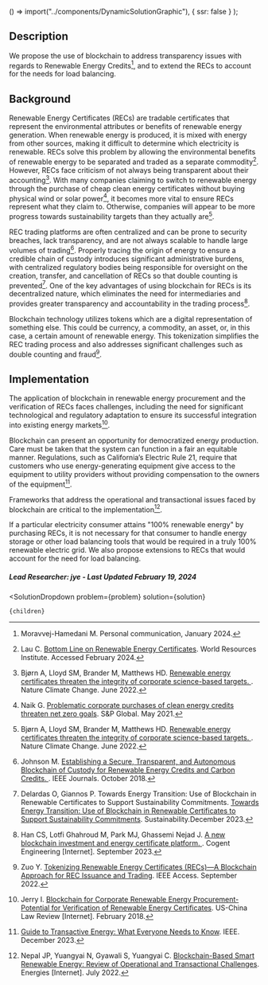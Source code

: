 


  () => import("../components/DynamicSolutionGraphic"),
  { ssr: false }
);


## Description

We propose the use of blockchain to address transparency issues with regards to Renewable Energy Credits[^"11"], and to extend the RECs to account for the needs for load balancing.

## Background


Renewable Energy Certificates (RECs) are tradable certificates that represent the environmental attributes or benefits of renewable energy generation. When renewable energy is produced, it is mixed with energy from other sources, making it difficult to determine which electricity is renewable. RECs solve this problem by allowing the environmental benefits of renewable energy to be separated and traded as a separate commodity[^"4"]. However, RECs face criticism of not always being transparent about their accounting[^"2"]. With many companies claiming to switch to renewable energy through the purchase of cheap clean energy certificates without buying physical wind or solar power[^"3"], it becomes more vital to ensure RECs represent what they claim to. Otherwise, companies will appear to be more progress towards sustainability targets than they actually are[^"2"].


REC trading platforms are often centralized and can be prone to security breaches, lack transparency, and are not always scalable to handle large volumes of trading[^"5"]. Properly tracing the origin of energy to ensure a credible chain of custody introduces significant administrative burdens, with centralized regulatory bodies being responsible for oversight on the creation, transfer, and cancellation of RECs so that double counting is prevented[^"8"].
One of the key advantages of using blockchain for RECs is its decentralized nature, which eliminates the need for intermediaries and provides greater transparency and accountability in the trading process[^"1"].

Blockchain technology utilizes tokens which are a digital representation of something else. This could be currency, a commodity, an asset, or, in this case, a certain amount of renewable energy. This tokenization simplifies the REC trading process and also addresses significant challenges such as double counting and fraud[^"7"].


## Implementation

The application of blockchain in renewable energy procurement and the verification of RECs faces challenges, including the need for significant technological and regulatory adaptation to ensure its successful integration into existing energy markets[^"6"].

Blockchain can present an opportunity for democratized energy production. Care must be taken that the system can function in a fair an equitable manner. Regulations, such as California’s Electric Rule 21, require that customers who use energy-generating equipment give access to the equipment to utility providers without providing compensation to the owners of the equipment[^"9"].

Frameworks that address the operational and transactional issues faced by blockchain are critical to the implementation[^"10"]. 

If a particular electricity consumer attains "100% renewable energy" by purchasing RECs, it is not necessary for that consumer to handle energy storage or other load balancing tools that would be required in a truly 100% renewable electric grid. We also propose extensions to RECs that would account for the need for load balancing.


##### Lead Researcher: jye - Last Updated February 19, 2024

[^"1"]: Han CS, Lotfi Ghahroud M, Park MJ, Ghassemi Nejad J. [A new blockchain investment and energy certificate platform. ](https://www.tandfonline.com/doi/full/10.1080/23311916.2023.2260226). Cogent Engineering [Internet]. September 2023.
[^"2"]: Bjørn A, Lloyd SM, Brander M, Matthews HD. [Renewable energy certificates threaten the integrity of corporate science-based targets. ](https://www.nature.com/articles/s41558-022-01379-5). Nature Climate Change. June 2022.
[^"3"]: Naik G. [Problematic corporate purchases of clean energy credits threaten net zero goals](https://www.spglobal.com/esg/insights/problematic-corporate-purchases-of-clean-energy-credits-threaten-net-zero-goals). S&P Global. May 2021.
[^"4"]: Lau C. [Bottom Line on Renewable Energy Certificates](https://www.wri.org/research/bottom-line-renewable-energy-certificates). World Resources Institute. Accessed February 2024.
[^"5"]: Johnson M. [Establishing a Secure, Transparent, and Autonomous Blockchain of Custody for Renewable Energy Credits and Carbon Credits. ](https://ieeexplore.ieee.org/document/8486626). IEEE Journals. October 2018.
[^"6"]: Jerry I. [Blockchain for Corporate Renewable Energy Procurement-Potential for Verification of Renewable Energy Certificates](https://www.semanticscholar.org/paper/Blockchain-for-Corporate-Renewable-Energy-for-of-Hsiao/2d4f38d9f17ce1aba378759c923239797f6ded8e). US-China Law Review [Internet]. February 2018.
[^"7"]: Zuo Y. [Tokenizing Renewable Energy Certificates (RECs)—A Blockchain Approach for REC Issuance and Trading](https://www.semanticscholar.org/paper/Tokenizing-Renewable-Energy-Certificates-(RECs)%E2%80%94A-Zuo/89356474123db591e5593d87f58b055c3c0c8be3). IEEE Access. September 2022.
[^"8"]: Delardas O, Giannos P. Towards Energy Transition: Use of Blockchain in Renewable Certificates to Support Sustainability Commitments. [Towards Energy Transition: Use of Blockchain in Renewable Certificates to Support Sustainability Commitments](https://www.mdpi.com/2071-1050/15/1/258). Sustainability.December 2023.
[^"9"]: [Guide to Transactive Energy: What Everyone Needs to Know](https://blockchain.ieee.org/verticals/transactive-energy/topics). IEEE. December 2023.
[^"10"]: Nepal JP, Yuangyai N, Gyawali S, Yuangyai C. [Blockchain-Based Smart Renewable Energy: Review of Operational and Transactional Challenges](https://www.mdpi.com/1996-1073/15/13/4911). Energies [Internet]. July 2022.
[^"11"]: Moravvej-Hamedani M. Personal communication, January 2024. 





  <SolutionDropdown 
    problem={problem} 
    solution={solution}
  >
    {children}
  </SolutionDropdown>
